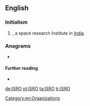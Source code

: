 ==English==

===Initialism===
{{rfc-header|Initialism}}
{{en-initialism}}

# {{initialism of|[[Indian]] [[space|Space]] [[research|Research]] [[organisation|Organisation]]|lang=en|nodot=1}}, a space research Institute in [[India]].

===Anagrams===
* {{l|en|Rios}}

====Further reading====
* {{pedialite}}

[[Category:en:Organizations]]

[[de:ISRO]]
[[pt:ISRO]]
[[ta:ISRO]]
[[tr:ISRO]]